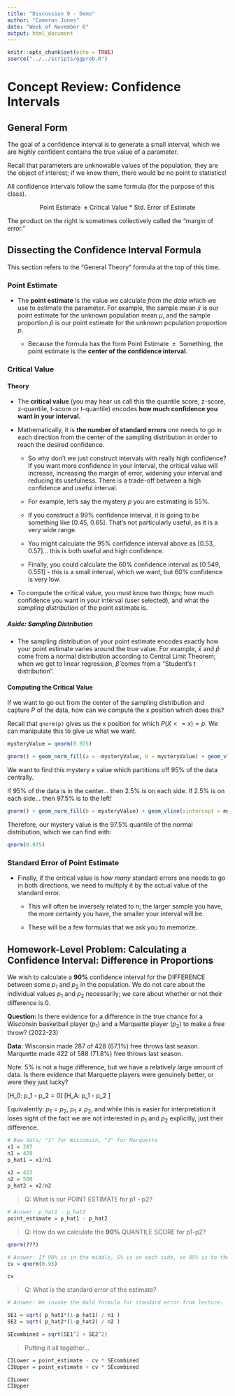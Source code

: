 ---
title: "Discussion 9 - Demo"
author: "Cameron Jones"
date: "Week of November 6"
output: html_document
---

```{r setup, include=FALSE}
knitr::opts_chunk$set(echo = TRUE)
source("../../scripts/ggprob.R")
```

# Concept Review: Confidence Intervals

## General Form

The goal of a confidence interval is to generate a small interval, which we are highly confident contains the true value of a parameter.

Recall that parameters are unknowable values of the population, they are the object of interest; if we knew them, there would be no point to statistics!

All confidence intervals follow the same formula (for the purpose of this class).

$$
\text{Point Estimate } \pm \text{Critical Value *} \text{ Std. Error of Estimate}
$$

The product on the right is sometimes collectively called the "margin of error." 


## Dissecting the Confidence Interval Formula

This section refers to the "General Theory" formula at the top of this time.

### Point Estimate
  
+ The **point estimate** is the value we calculate *from the data* which we use to estimate the parameter. For example, the sample mean $\bar{x}$ is our point estimate for the unknown population mean $\mu$, and the sample proportion $\hat{p}$ is our point estimate for the unknown population proportion $p$.

  - Because the formula has the form $\text{Point Estimate } \pm \text{ Something}$, the point estimate is the **center of the confidence interval**.

### Critical Value

#### Theory

+ The **critical value** (you may hear us call this the quantile score, z-score, z-quantile, t-score or t-quantile) encodes **how much confidence you want in your interval.** 

+ Mathematically, it is **the number of standard errors** one needs to go in each direction from the center of the sampling distribution in order to reach the desired confidence.

  - So why don't we just construct intervals with really high confidence? If you want more confidence in your interval, the critical value will increase, increasing the margin of error, widening your interval and reducing its usefulness. There is a trade-off between a high confidence and useful interval.

  - For example, let's say the mystery $p$ you are estimating is 55%.

  - If you construct a 99% confidence interval, it is going to be something like [0.45, 0.65]. That's not particularly useful, as it is a very wide range.

  - You might calculate the 95% confidence interval above as [0.53, 0.57]... this is both useful and high confidence.

  - Finally, you could calculate the 60% confidence interval as [0.549, 0.551] - this is a small interval, which we want, but 60% confidence is very low.

+ To compute the critical value, you must know two things; how much confidence you want in your interval (user selected), and what the _sampling distribution_ of the point estimate is.

##### Aside: Sampling Distribution

+ The sampling distribution of your point estimate encodes exactly how your point estimate varies around the true value. For example, $\bar{x}$ and $\hat{p}$ come from a normal distribution according to Central Limit Theorem; when we get to linear regression, $\hat{\beta}$ comes from a "Student's t distribution".

#### Computing the Critical Value

If we want to go out from the center of the sampling distribution and capture $P%$ of the data, how can we compute the x position which does this?

Recall that ```qnorm(p)``` gives us the x position for which $P(X <= x) = p$. We can manipulate this to give us what we want.

```{r, echo = FALSE}
mysteryValue = qnorm(0.975)
```

```{r, fig.height = 4, fig.width = 4}
gnorm() + geom_norm_fill(a = -mysteryValue, b = mysteryValue) + geom_vline(xintercept = mysteryValue, linetype = "dotted", color = "black", size = 1)
```

We want to find this mystery x value which partitions off 95% of the data centrally.

If 95% of the data is in the center... then 2.5% is on each side. If 2.5% is on each side... then 97.5% is to the left!

```{r, fig.height = 4, fig.width = 4}
gnorm() + geom_norm_fill(b = mysteryValue) + geom_vline(xintercept = mysteryValue, linetype = "dotted", color = "black", size = 1)
```

Therefore, our mystery value is the 97.5% quantile of the normal distribution, which we can find with:

```{r}
qnorm(0.975)
```

### Standard Error of Point Estimate

+ Finally, if the critical value is _how many_ standard errors one needs to go in both directions, we need to multiply it by the actual value of the standard error.

  - This will often be inversely related to $n$; the larger sample you have, the more certainty you have, the smaller your interval will be.

  - These will be a few formulas that we ask you to memorize.

## Homework-Level Problem: Calculating a Confidence Interval: Difference in Proportions

We wish to calculate a **90%** confidence interval for the DIFFERENCE between some $p_1$ and $p_2$ in the population. We do not care about the individual values $p_1$ and $p_2$ necessarily; we care about whether or not their difference is 0.

**Question:** Is there evidence for a difference in the true chance for a Wisconsin basketball player ($p_1$) and a Marquette player ($p_2$) to make a free throw? (2022-23) 

**Data:**
Wisconsin made 287 of 428 (67.1%) free throws last season.
Marquette made 422 of 588 (71.8%) free throws last season.

Note: 5% is not a huge difference, but we have a relatively large amount of data. Is there evidence that Marquette players were genuinely better, or were they just lucky?

\[H_0: p_1 - p_2 = 0\]
\[H_A: p_1 - p_2 \neq 0\]

Equivalently: $p_1 = p_2$, $p_1 \neq p_2$, and while this is easier for interpretation it loses sight of the fact we are not interested in $p_1$ and $p_2$ explicitly, just their difference.

```{r}
# Raw data; "1" for Wisconsin, "2" for Marquette
x1 = 287
n1 = 428
p_hat1 = x1/n1
  
x2 = 422
n2 = 588
p_hat2 = x2/n2
```

> Q: What is our POINT ESTIMATE for p1 - p2?

```{r}
# Answer: p_hat1 - p_hat2
point_estimate = p_hat1 - p_hat2
```

> Q: How do we calculate the **90%** QUANTILE SCORE for p1-p2?

```{r, eval = FALSE}
qnorm(???)
```

```{r}
# Answer: If 90% is in the middle, 5% is on each side, so 95% is to the left of our critical value!
cv = qnorm(0.95)

cv
```

> Q: What is the standard error of the estimate?

```{r}
# Answer: We invoke the Wald formula for standard error from lecture.

SE1 = sqrt( p_hat1*(1-p_hat1) / n1 )
SE2 = sqrt( p_hat2*(1-p_hat2) / n2 )

SEcombined = sqrt(SE1^2 + SE2^2)
```

> Putting it all together...

```{r}
CILower = point_estimate - cv * SEcombined
CIUpper = point_estimate + cv * SEcombined

CILower
CIUpper
```





